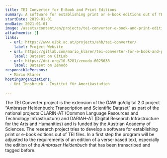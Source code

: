 ```yaml
---
title: TEI Converter for E-Book and Print Editions
summary: A software for establishing print or e-book editions out of TEI files.
startDate: 2019-01-01
endDate: 2021-01-01
image: /assets/content/en/projects/tei-converter-e-book-and-print-editions/undefined
attachments: []
links:
  - url: https://www.uibk.ac.at/projects/ahb/tei-converter/
    label: Project Website
  - url: https://gitlab.com/mario_klarer/tei-converter-for-e-book-and-print-editions
    label: Dataset on GitLab
  - url: https://doi.org/10.5281/zenodo.6025638
    label: Dataset on Zenodo
responsiblePersons:
  - Mario Klarer
hostingOrganizations:
  - Uni Innsbruck - Institut für Amerikastudien

---
```

The TEI Converter project is the extension of the ÖAW go!digital 2.0 project “Ambraser Heldenbuch: Transcription and Scientific Dataset” as part of the national projects CLARIN-AT (Common Language Resources and Technology Infrastructure) and DARIAH-AT (Digital Research Infrastructure for the Arts and Humanities) and is funded by the Austrian Academy of Sciences. The research project tries to develop a software for establishing print or e-book editions out of TEI files. In a first step the program will be adjusted to the requirements of an edition of a verse-based text, especially the edition of the _Ambraser Heldenbuch_ that has been transcribed and tagged before.